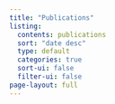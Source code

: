 ```yaml
---
title: "Publications"
listing:
  contents: publications
  sort: "date desc"
  type: default
  categories: true
  sort-ui: false
  filter-ui: false
page-layout: full
---
```

